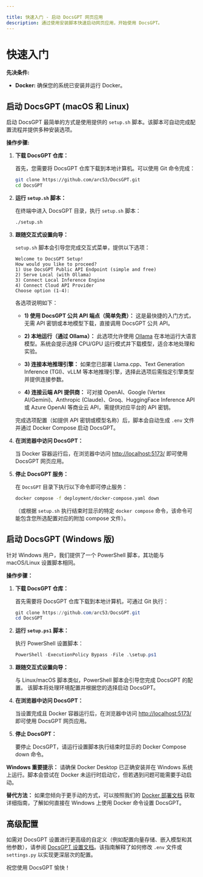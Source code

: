 ```yaml
---

title: 快速入门 - 启动 DocsGPT 网页应用
description: 通过使用安装脚本快速启动网页应用，开始使用 DocsGPT。
---
```


# 快速入门

**先决条件:**

* **Docker:** 确保您的系统已安装并运行 Docker。

## 启动 DocsGPT (macOS 和 Linux)

启动 DocsGPT 最简单的方式是使用提供的 `setup.sh` 脚本。该脚本可自动完成配置流程并提供多种安装选项。

**操作步骤:**

1. **下载 DocsGPT 仓库：**

   首先，您需要将 DocsGPT 仓库下载到本地计算机。可以使用 Git 命令完成：

   ```bash
   git clone https://github.com/arc53/DocsGPT.git
   cd DocsGPT
   ```

2. **运行 `setup.sh` 脚本：**

   在终端中进入 DocsGPT 目录，执行 `setup.sh` 脚本：

   ```bash
   ./setup.sh
   ```

3. **跟随交互式设置向导：**

   `setup.sh` 脚本会引导您完成交互式菜单，提供以下选项：

   ```
   Welcome to DocsGPT Setup!
   How would you like to proceed?
   1) Use DocsGPT Public API Endpoint (simple and free)
   2) Serve Local (with Ollama)
   3) Connect Local Inference Engine
   4) Connect Cloud API Provider
   Choose option (1-4):
   ```

   各选项说明如下：

   * **1) 使用 DocsGPT 公共 API 端点（简单免费）：** 这是最快捷的入门方式，无需 API 密钥或本地模型下载，直接调用 DocsGPT 公共 API。

   * **2) 本地运行（通过 Ollama）：** 此选项允许使用 [Ollama](https://ollama.com/) 在本地运行大语言模型。系统会提示选择 CPU/GPU 运行模式并下载模型，适合本地处理和实验。

   * **3) 连接本地推理引擎：** 如果您已部署 Llama.cpp、Text Generation Inference (TGI)、vLLM 等本地推理引擎，选择此选项后需指定引擎类型并提供连接参数。

   * **4) 连接云端 API 提供商：** 可对接 OpenAI、Google (Vertex AI/Gemini)、Anthropic (Claude)、Groq、HuggingFace Inference API 或 Azure OpenAI 等商业云 API，需提供对应平台的 API 密钥。

   完成选项配置（如提供 API 密钥或模型名称）后，脚本会自动生成 `.env` 文件并通过 Docker Compose 启动 DocsGPT。

4. **在浏览器中访问 DocsGPT：**

   当 Docker 容器运行后，在浏览器中访问 [http://localhost:5173/](http://localhost:5173/) 即可使用 DocsGPT 网页应用。

5. **停止 DocsGPT 服务：**

   在 `DocsGPT` 目录下执行以下命令即可停止服务：

   ```bash
   docker compose -f deployment/docker-compose.yaml down
   ```
   （或根据 `setup.sh` 执行结束时显示的特定 `docker compose` 命令，该命令可能包含您所选配置对应的附加 compose 文件）。

## 启动 DocsGPT (Windows 版)

针对 Windows 用户，我们提供了一个 PowerShell 脚本，其功能与 macOS/Linux 设置脚本相同。

**操作步骤：**

1. **下载 DocsGPT 仓库：**

   首先需要将 DocsGPT 仓库下载到本地计算机，可通过 Git 执行：

   ```powershell
   git clone https://github.com/arc53/DocsGPT.git
   cd DocsGPT
   ```

2. **运行 `setup.ps1` 脚本：**

   执行 PowerShell 设置脚本：

   ```powershell
   PowerShell -ExecutionPolicy Bypass -File .\setup.ps1
   ```

3. **跟随交互式设置向导：**

   与 Linux/macOS 脚本类似，PowerShell 脚本会引导您完成 DocsGPT 的配置。
   该脚本将处理环境配置并根据您的选择启动 DocsGPT。

4. **在浏览器中访问 DocsGPT：**

   当设置完成且 Docker 容器运行后，在浏览器中访问 [http://localhost:5173/](http://localhost:5173/) 即可使用 DocsGPT 网页应用。

5. **停止 DocsGPT：**

   要停止 DocsGPT，请运行设置脚本执行结束时显示的 Docker Compose down 命令。

**Windows 重要提示：** 请确保 Docker Desktop 已正确安装并在 Windows 系统上运行。脚本会尝试在 Docker 未运行时启动它，但若遇到问题可能需要手动启动。

**替代方法：**
如果您倾向于更手动的方式，可以按照我们的 [Docker 部署文档](/Deploying/Docker-Deploying) 获取详细指南，了解如何直接在 Windows 上使用 Docker 命令设置 DocsGPT。

## 高级配置

如需对 DocsGPT 设置进行更高级的自定义（例如配置向量存储、嵌入模型和其他参数），请参阅 [DocsGPT 设置文档](/Deploying/DocsGPT-Settings)。该指南解释了如何修改 `.env` 文件或 `settings.py` 以实现更深层次的配置。

祝您使用 DocsGPT 愉快！